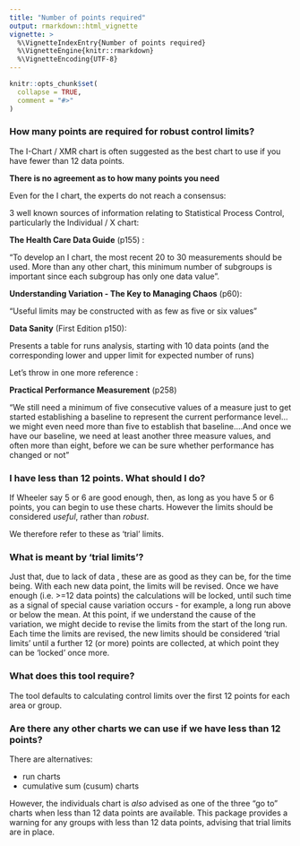 ---
title: "Number of points required"
output: rmarkdown::html_vignette
vignette: >
  %\VignetteIndexEntry{Number of points required}
  %\VignetteEngine{knitr::rmarkdown}
  %\VignetteEncoding{UTF-8}
---

```{r, include = FALSE}
knitr::opts_chunk$set(
  collapse = TRUE,
  comment = "#>"
)
```

### How many points are required for robust control limits?

The I-Chart / XMR chart is often suggested as the best chart to use if you have fewer than 12 data points. 

**There is no agreement as to how many points you need**

Even for the I chart, the experts do not reach a consensus:

3 well known sources of information relating to Statistical Process Control, particularly the Individual / X chart:

**The Health Care Data Guide** (p155) :

"To develop an I chart, the most recent 20 to 30 measurements should be used. More than any other chart, this minimum number of subgroups is important since each subgroup has only one data value".

**Understanding Variation - The Key to Managing Chaos** (p60):

"Useful limits may be constructed with as few as five or six values"


**Data Sanity** (First Edition p150): 

Presents a table for runs analysis, starting with 10 data points (and the corresponding lower and upper limit for expected number of runs)


Let's throw in one more reference :

**Practical Performance Measurement** (p258)

"We still need a minimum of five consecutive values of a measure just to get started establishing a baseline to represent the current performance level...we might even need more than five to establish that baseline....And once we have our baseline, we need at least another three measure values, and often more than eight, before we can be sure whether performance has changed or not"

### I have less than 12 points. What should I do?

If Wheeler say 5 or 6 are good enough, then, as long as you have 5 or 6 points, you can begin to use these charts. However the limits should be considered _useful_, rather than _robust_.

We  therefore refer to these as 'trial' limits.

### What is meant by 'trial limits'?

Just that, due to lack of data , these are as good as they can be, for the time being. With each new data point, the limits will be revised. Once we have enough (i.e. >=12 data points) the calculations will be locked, until such time as a signal of special cause variation occurs - for example, a  long run above or below the mean.
At this point, if we understand the cause of the variation, we might decide to revise the limits from the start of the long run. Each time the limits are revised, the new limits should be considered 'trial limits' until a further 12 (or more) points are collected, at which point they can be 'locked' once more. 


### What does this tool require?

The tool defaults to calculating control limits over the first 12  points for each area or group. 


### Are there any other charts we can use if we have less than 12 points?

There are alternatives:

- run charts
- cumulative sum (cusum) charts

However, the individuals chart is _also_ advised as one of the three "go to" charts when less than 12 data points are available. This package provides a warning for any groups with less than 12 data points, advising that trial limits are in place. 



